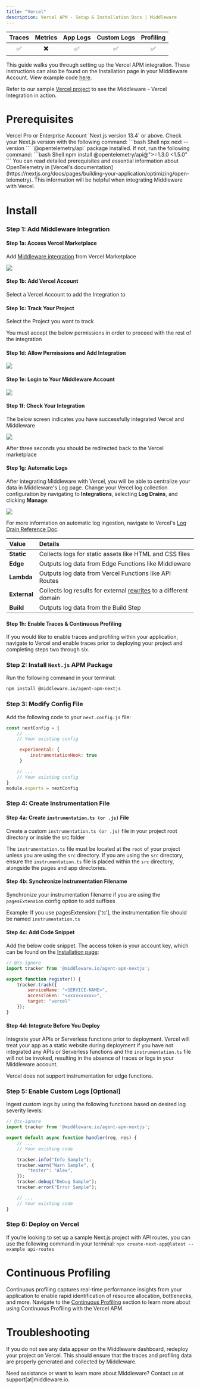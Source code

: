 ```yaml
---
title: "Vercel"
description: Vercel APM - Setup & Installation Docs | Middleware
---
```

<a target="_blank" href="https://www.npmjs.com/package/@middleware.io/agent-apm-nextjs">
    <span style={{
        background: "url(https://img.shields.io/npm/v/%40middleware.io%2Fagent-apm-nextjs) no-repeat",
        width: "125px",
        height: "20px",
        display: "inline-block",
    }}/>
</a>

| Traces | Metrics | App Logs | Custom Logs | Profiling |
| :----: | :-----: | :------: | :---------: | :-------: |
| ✅     |       ✖️ |        ✅ |          ✅ |        ✅ |

This guide walks you through setting up the Vercel APM integration. These instructions can also be found on the Installation page in your Middleware Account. View example code [here](https://github.com/middleware-labs/demo-apm/tree/master/nextjs).

<Note> Refer to our sample [Vercel project](https://github.com/middleware-labs/demo-apm/tree/master/nextjs) to see the  Middleware - Vercel Integration in action. </Note>

# Prerequisites

<Steps>

  <Step title="Vercel Account">
   Vercel Pro or Enterprise Account
  </Step>

  <Step title="Next.js Version">
   `Next.js version 13.4` or above. Check your Next.js version with the following command:
    ```bash Shell
    npx next --version
    ```
  </Step>

  <Step title="OpenTelemetry Package">
    `@opentelemetry/api` package installed. If not, run the following command:
    ```bash Shell
    npm install @opentelemetry/api@">=1.3.0 <1.5.0"
    ```
    <Note>You can read detailed prerequisites and essential information about OpenTelemetry in [Vercel's documentation](https://nextjs.org/docs/pages/building-your-application/optimizing/open-telemetry). This information will be helpful when integrating Middleware with Vercel.</Note>
  </Step>

</Steps>


# Install


### Step 1: Add Middleware Integration

#### Step 1a: Access Vercel Marketplace

Add [Middleware integration](https://vercel.com/integrations/middleware/new) from Vercel Marketplace

![](https://lh3.googleusercontent.com/vQvKh3h7128YThaH39wPphOjIbHd4DAxXq6ZHXn-NPYHtZUsIRehaSLwD-ENWgsfCppAM5rN8kDGrQZNjGSKEoba767Bfonz-71INX4dKkOUvyVrrsP6pRvZZlyxRcmj0dFGRpZPB-Vm1w0TRrIp3BY)

#### Step 1b: Add Vercel Account

Select a Vercel Account to add the Integration to


#### Step 1c: Track Your Project

Select the Project you want to track

<Note> You must accept the below permissions in order to proceed with the rest of the integration </Note>


#### Step 1d: Allow Permissions and Add Integration

![](https://lh7-us.googleusercontent.com/PysbktynXDk1qIFvodVbUN1mN9bM7R8RQrVX2FbD7Yt51NZo1yov01GyyJnbvYxlOINg-zE216nzgmEKavp0pDqdkg9yHNrpReVoMCnSJE9wTRilHDs5KWgDZEBJR8zBvxnlQLiLRwz3RtRzzgThnr0)

#### Step 1e: Login to Your Middleware Account
   
![](https://lh6.googleusercontent.com/a9lxfYAYMHeEX1R6YUbkLsJ22KxP3j-ux3bnPmVlFhzC2IBIW3vDFWdjEYq8YlqIFAJLx8fq3HYB9UR_XDBTFQOYCcbE1EZeDJMXtNtb7mXmMIm1rU0jEQmYXSRcgsXZLRViFr48dmMtKsZ62IUQDg8)

#### Step 1f: Check Your Integration

The below screen indicates you have successfully integrated Vercel and Middleware

![](https://lh7-us.googleusercontent.com/JCG-ySj9xzhVZ-tfWgL7OJ1zXrvhkaveR30QYEeXMHCWIrnR9-h_1i5YLIo2STsSh5GtYef3Lu9xiHFyAsx69-mDJPNOdwb7S2qxNOqplcyhpw5V0hBv8CWvNWeMP_2XYIiuL2s4yheM7MywvrjbHbg)

<Note> After three seconds you should be redirected back to the Vercel marketplace </Note>

#### Step 1g: Automatic Logs

After integrating Middleware with Vercel, you will be able to centralize your data in Middleware's Log page. Change your Vercel log collection configuration by navigating to __Integrations__, selecting __Log Drains__, and clicking __Manage__:

![](https://lh7-us.googleusercontent.com/vzEIlBHDcOHg70NKGPV5JT6bMeMM9ymp9GrWtAJzvdQKk3DP5rRzAvw6k6wLL8CU7cyZyWjPt9g5u9GVoShmEbGb0EKW-23wb21yoqjuL7cEvbQGK-MwdKtgbUdXmJBLgTg_AM7Vf3vilYW4AuUE4Ng)

<Note> For more information on automatic log ingestion, navigate to Vercel's [Log Drain Reference Doc](https://vercel.com/docs/observability/log-drains/log-drains-reference#log-sources).</Note>

| __Value__   | __Details__                                             |
| :--------   | :----------                                             |
| __Static__  | Collects logs for static assets like HTML and CSS files  |
| __Edge__    | Outputs log data from Edge Functions like Middleware    |
| __Lambda__  | Outputs log data from Vercel Functions like API Routes  |
| __External__| Collects log results for external [rewrites](https://vercel.com/docs/projects/project-configuration#rewrites) to a different domain |
| __Build__   | Outputs log data from the Build Step |


#### Step 1h: Enable Traces & Continuous Profiling

If you would like to enable traces and profiling within your application, navigate to Vercel and enable traces prior to deploying your project and completing steps two through six.

### Step 2: Install `Next.js` APM Package

Run the following command in your terminal:

```bash Shell 
npm install @middleware.io/agent-apm-nextjs
```

### Step 3: Modify Config File

Add the following code to your `next.config.js` file:

```javascript Next.js
const nextConfig = {
    // ...
    // Your existing config

     experimental: {
         instrumentationHook: true
     }

    // ...
    // Your existing config
}
module.exports = nextConfig
```

### Step 4: Create Instrumentation File

#### Step 4a: Create `instrumentation.ts (or .js)` File

Create a custom `instrumentation.ts (or .js)` file in your project root directory or inside the src folder

<Warning>The `instrumentation.ts` file must be located at the `root` of your project unless you are using the `src` directory. If you are using the `src` directory, ensure the `instrumentation.ts` file is placed within the `src` directory, alongside the pages and app directories.</Warning>

#### Step 4b: Synchronize Instrumentation Filename

Synchronize your instrumentation filename if you are using the `pagesExtension` config option to add suffixes

<Note> Example: If you use pagesExtension: ['ts'], the instrumentation file should be named `instrumentation.ts`</Note>

#### Step 4c: Add Code Snippet

Add the below code snippet. The access token is your account key, which can be found on the [Installation page](https://app.middleware.io/installation#apm/nextjs):

```javascript Next.js
// @ts-ignore
import tracker from '@middleware.io/agent-apm-nextjs';

export function register() {
    tracker.track({
        serviceName: "<SERVICE-NAME>",
        accessToken: "<xxxxxxxxxx>",
        target: "vercel"
    });
}
```
#### Step 4d: Integrate Before You Deploy

Integrate your APIs or Serverless functions prior to deployment. Vercel will treat your app as a static website during deployment if you have not integrated any APIs or Serverless functions and the `instrumentation.ts` file will not be invoked, resulting in the absence of traces or logs in your Middleware account. 

<Warning> Vercel does not support instrumentation for edge functions. </Warning>

### Step 5: Enable Custom Logs [Optional]

Ingest custom logs by using  the following functions based on desired log severity levels:

```javascript Next.js
// @ts-ignore
import tracker from '@middleware.io/agent-apm-nextjs';

export default async function handler(req, res) {
    // ...
    // Your existing code

    tracker.info("Info Sample");
    tracker.warn("Warn Sample", {
        "tester": "Alex",
    });
    tracker.debug("Debug Sample");
    tracker.error("Error Sample");

    // ...
    // Your existing code
}
```

### Step 6: Deploy on Vercel

<Note>If you’re looking to set up a sample Next.js project with API routes, you can use the following command in your terminal: `npx create-next-app@latest --example api-routes`</Note>

# Continuous Profiling

Continuous profiling captures real-time performance insights from your application to enable rapid identification of resource allocation, bottlenecks, and more. Navigate to the [Continuous Profiling](https://docs.middleware.io/workflow/profiling#continuous-profiling) section to learn more about using Continuous Profiling with the Vercel APM.

# Troubleshooting

If you do not see any data appear on the Middleware dashboard, redeploy your project on Vercel. This should ensure that the traces and profiling data are properly generated and collected by Middleware.

<Note> Need assistance or want to learn more about Middleware? Contact us at support[at]middleware.io. </Note>